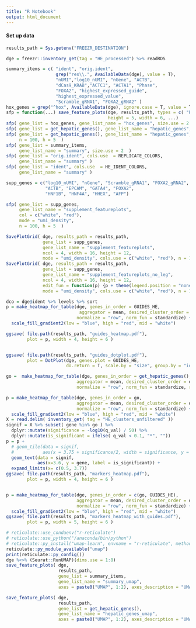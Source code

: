 ```yaml
---
title: "R Notebook"
output: html_document
---
```


#### Set up data

```r
results_path = Sys.getenv("FREEZR_DESTINATION")

dge = freezr::inventory_get(tag = "HE_processed") %>% readRDS

summary_items = c( "ident", "orig.ident",
                   grep("res\\.", AvailableData(dge), value = T),
                   "nUMI","log10_nUMI", "nGene", "ACTB",
                   "dCas9_KRAB","ACTC1", "ACTA1", "Phase", 
                   "FOXA2", "highest_expressed_guide", 
                   "highest_expressed_value",
                   "Scramble_gRNA1", "FOXA2_gRNA2" )
hox_genes = grep("^hox", AvailableData(dge), ignore.case = T, value = T)
sfp = function(...) save_feature_plots(dge, results_path, types = c( "PDF", "pdf_png_split", "pdf_no_leg" ), 
                                       height = 5, width = 6, ...)
sfp( gene_list = hox_genes, gene_list_name = "hox_genes", size.use = 2 )
sfp( gene_list = get_hepatic_genes(), gene_list_name = "hepatic_genes", size.use = 2 )
sfp( gene_list = get_hepatic_genes(), gene_list_name = "hepatic_genes", col = c("white", "red"), mode = "umi_density",
     n = 100, h = 5  )
sfp( gene_list = summary_items,
     gene_list_name = "summary", size.use = 2  )
sfp( gene_list = "orig.ident", cols.use  = REPLICATE_COLORS, 
     gene_list_name = "summary" )
sfp( gene_list = "ident", cols.use  = HE_IDENT_COLORS, 
     gene_list_name = "summary" )

supp_genes = c("log10_nUMI", "nGene", "Scramble_gRNA1", "FOXA2_gRNA2",
               "ACTB", "EPCAM", "GATA4", "FOXA2",
               "HNF1B", "HNF4A", "HHEX", "AFP")

sfp( gene_list = supp_genes, 
     gene_list_name = "supplement_featureplots",
     col = c("white", "red"),
     mode = "umi_density",
     n = 100, h = 5  )

SavePlotGrid( dge, results_path = results_path, 
              gene_list = supp_genes,
              gene_list_name = "supplement_featureplots", 
              ncol = 4, width = 16, height = 12, 
              mode = "umi_density", cols.use = c("white", "red"), n = 100 )
SavePlotGrid( dge, results_path = results_path, 
              gene_list = supp_genes,
              gene_list_name = "supplement_featureplots_no_leg", 
              ncol = 4, width = 16, height = 12, 
              edit_fun = function(p) {p + theme(legend.position = "none")},
              mode = "umi_density", cols.use = c("white", "red"), n = 100 )


```



```r

dco = dge@ident %>% levels %>% sort
p = make_heatmap_for_table(dge, genes_in_order = GUIDES_HE, 
                            aggregator = mean, desired_cluster_order = dco ,
                           normalize = "row", norm_fun = standardize) + coord_flip() +
  scale_fill_gradient2(low = "blue", high = "red", mid = "white")

ggsave( file.path(results_path, "guides_heatmap.pdf"), 
        plot = p, width = 4, height = 6 )


ggsave( file.path(results_path, "guides_dotplot.pdf"), 
        plot = DotPlot(dge, genes.plot = GUIDES_HE, 
                       do.return = T, scale.by = "size", group.by = "ident") )

go =  make_heatmap_for_table(dge, genes_in_order = get_hepatic_genes(), 
                           aggregator = mean, desired_cluster_order = dco,
                           normalize = "row", norm_fun = standardize, return_type = "table") %>% OrderRowsForHeatmap

p = make_heatmap_for_table(dge, genes_in_order = go, 
                           aggregator = mean, desired_cluster_order = dco,
                           normalize = "row", norm_fun = standardize) +
  scale_fill_gradient2(low = "blue", high = "red", mid = "white")
X = read.delim( inventory_get( tag = "HE_clusters_unfiltered" ))
signif = X %>% subset( gene %in% go ) %>% 
  dplyr::mutate(significance = -log10(q_val) / 50) %>% 
  dplyr::mutate(is_significant = ifelse( q_val < 0.1, "*", ""))
p = p + 
  # geom_tile(data = signif, 
  #           aes(x = 3.75 + significance/2, width = significance, y = gene)) + 
  geom_text(data = signif, 
            aes(x=3.6, y = gene, label = is_significant)) +
  expand_limits(x= c(0.5, 3.7))
ggsave( file.path(results_path, "markers_heatmap.pdf"), 
        plot = p, width = 4, height = 6 )


p = make_heatmap_for_table(dge, genes_in_order = c(go, GUIDES_HE), 
                           aggregator = mean, desired_cluster_order = dco,
                           normalize = "row", norm_fun = standardize) +
  scale_fill_gradient2(low = "blue", high = "red", mid = "white")
ggsave( file.path(results_path, "markers_heatmap_with_guides.pdf"), 
        plot = p, width = 5, height = 6 )

```

```r
# reticulate::use_condaenv("r-reticulate")
# reticulate::use_python("/anaconda/bin/python")
# reticulate::py_install("umap-learn", envname = "r-reticulate", method = "conda")
reticulate::py_module_available("umap")
print(reticulate::py_config())
dge %<>% (Seurat::RunUMAP)(dims.use = 1:8)
save_feature_plots( dge, 
                    results_path,
                    gene_list = summary_items,
                    gene_list_name = "summary_umap",
                    axes = paste0("UMAP", 1:2), axes_description = "UMAP")

save_feature_plots( dge, 
                    results_path,
                    gene_list = get_hepatic_genes(),
                    gene_list_name = "hepatic_genes_umap",
                    axes = paste0("UMAP", 1:2), axes_description = "UMAP")
```